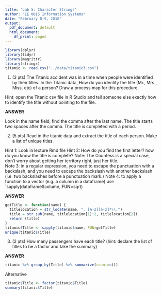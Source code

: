 ```yaml
---
title: 'Lab 5: Character Strings'
author: "IE 0015 Information Systems"
date: "February 8-9, 2018"
output:
  pdf_document: default
  html_document:
    df_print: paged
---
```


```r
library(dplyr)
library(tidyr)
library(magrittr)
library(stringr)
titanic <- read.csv("../data/titanic3.csv")
```
1.  (3 pts) The Titanic accident was in a time when people were identified by their titles. In the Titanic data, How do you identify the title (Mr., Mrs., Miss. etc) of a person? Draw a process map for this procedure.

Hint: open the Titanic csv file in R Studio and tell someone else exactly how to identify the title without pointing to the file.

**ANSWER**

Look in the name field, find the comma after the last name.
The title starts two spaces after the comma.
The title is completed with a period.

2.  (5 pts) Read in the titanic data and extract the title of each person.  Make a list of unique titles.

Hint 1: Look in lecture Rmd file
Hint 2: How do you find the first letter? how do you know the title is complete? Note: The Countess is a special case, don't worry about getting her territory right, just her title.  
Note 3:  in a regular expression, you need to escape the punctuation with a backslash, and you need to escape the backslash with another backslash (i.e. two backslashes before a punctuation mark.)
Note 4:  to apply a function to a vector (e.g. a column in a dataframe) use `sapply(dataframe$column, FUN=sqrt)  
  
**ANSWER**

```r
getTitle <- function(name) {
  titlelocation = str_locate(name, ", [A-Z][a-z]*\\.")
  title = str_sub(name, titlelocation[1]+2, titlelocation[2])
  return (title)
}
titanic$Title <- sapply(titanic$name, FUN=getTitle)
unique(titanic$Title)  
```

3.  (2 pts) How many passengers have each title? (hint: declare the list of titles to be a factor and take the summary)

**ANSWER**
```r
titanic %>% group_by(Title) %>% summarize(count=n())
```

Alternative

```r
titanic$Title <- factor(titanic$Title)
summary(titanic$Title)
```

